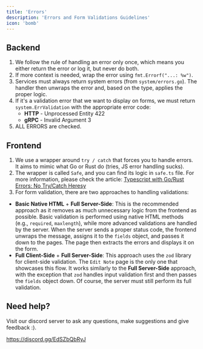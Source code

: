 ```yaml
---
title: 'Errors'
description: 'Errors and Form Validations Guidelines'
icon: 'bomb'
---
```


## Backend

1. We follow the rule of handling an error only once, which means you either return the error or log it, but never do both.
2. If more context is needed, wrap the error using `fmt.Errorf("...: %w")`.
3. Services must always return system errors (from `system/errors.go`). The handler then unwraps the error and, based on the type, applies the proper logic.
4. If it's a validation error that we want to display on forms, we must return `system.ErrValidation` with the appropriate error code:
    - **HTTP** - Unprocessed Entity 422
    - **gRPC** - Invalid Argument 3
5. ALL ERRORS are checked.

## Frontend

1. We use a wrapper around `try / catch` that forces you to handle errors. It aims to mimic what Go or Rust do (tries, JS error handling sucks).
2. The wrapper is called `Safe`, and you can find its logic in `safe.ts` file. For more information, please check the article: [Typescript with Go/Rust Errors: No Try/Catch Heresy](https://dev.to/mpiorowski/typescript-with-gorust-errors-no-trycatch-heresy-49mf)
3. For form validation, there are two approaches to handling validations:
- **Basic Native HTML** + **Full Server-Side**: This is the recommended approach as it removes as much unnecessary logic from the frontend as possible.
Basic validation is performed using native HTML methods (e.g., `required`, `maxlength`), while more advanced validations are handled by the server.
When the server sends a proper status code, the frontend unwraps the message, assigns it to the `fields` object, and passes it down to the pages.
The page then extracts the errors and displays it on the form.
- **Full Client-Side** + **Full Server-Side**: This approach uses the `zod` library for client-side validation.
The `Edit Note` page is the only one that showcases this flow. 
It works similarly to the **Full Server-Side** approach, with the exception that `zod` handles input validation first and then passes the `fields` object down.
Of course, the server must still perform its full validation.

## Need help?

Visit our discord server to ask any questions, make suggestions and give feedback :).

https://discord.gg/EdSZbQbRyJ
